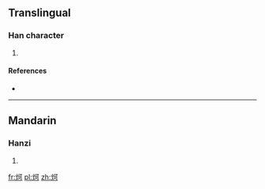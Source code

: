 ==Translingual==

===Han character===
{{Han char|rn=86|rad=火|as=05|sn=9|four=|canj=火一弓口 (FMNR)}}

# {{defn|Han|sort=火05}}

====References====
* {{Han ref|kx=0668.100|dkj=18938|dj=1077.130|hdz=32194.140|uh=70A3|ud=28835}}

----

==Mandarin==

===Hanzi===
{{cmn-hanzi|pin=[[kě]] ([[ke3]])|wg=k'o<sup>3</sup>}}

# {{defn|lang=cmn|sort=火05}}

[[fr:炣]]
[[pl:炣]]
[[zh:炣]]